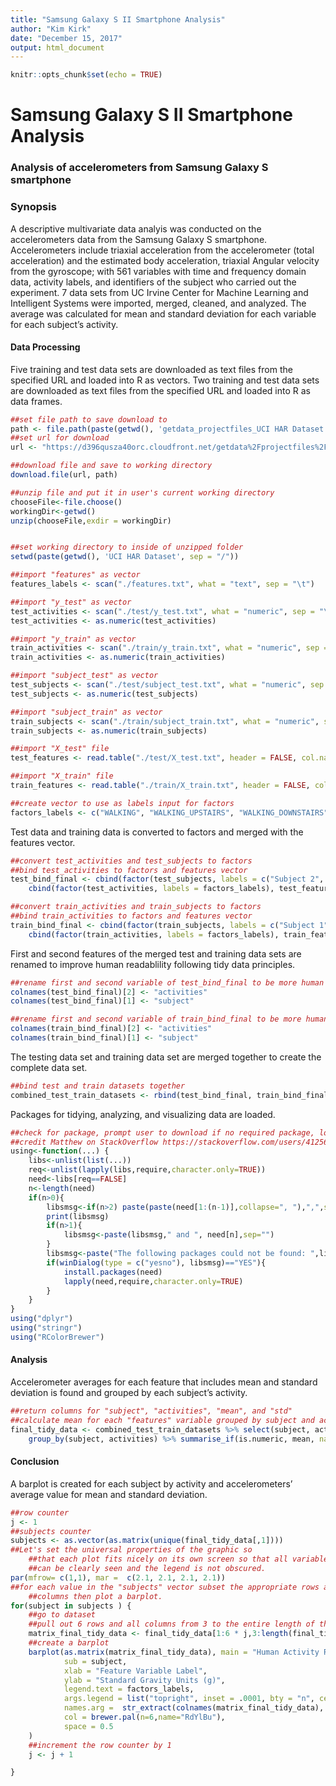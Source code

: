 ```yaml
---
title: "Samsung Galaxy S II Smartphone Analysis"
author: "Kim Kirk"
date: "December 15, 2017"
output: html_document
---
```


```r
knitr::opts_chunk$set(echo = TRUE)
```

# Samsung Galaxy S II Smartphone Analysis
### Analysis of accelerometers from Samsung Galaxy S smartphone

### Synopsis
A descriptive multivariate data analyis was conducted on the accelerometers data from the Samsung Galaxy S smartphone. Accelerometers include triaxial acceleration from the accelerometer (total acceleration) and the estimated body acceleration, triaxial Angular velocity from the gyroscope; with 561 variables with time and frequency domain data, activity labels, and identifiers of the subject who carried out the experiment. 7 data sets from UC Irvine Center for Machine Learning and Intelligent Systems were imported, merged, cleaned, and analyzed. The average was calculated for mean and standard deviation for each variable for each subject's activity.


#### Data Processing
Five training and test data sets are downloaded as text files from the specified URL and loaded into R as vectors. Two training and test data sets are downloaded as text files from the specified URL and loaded into R as data frames.
```r
##set file path to save download to
path <- file.path(paste(getwd(), 'getdata_projectfiles_UCI HAR Dataset.zip', sep = "/"))
##set url for download
url <- "https://d396qusza40orc.cloudfront.net/getdata%2Fprojectfiles%2FUCI%20HAR%20Dataset.zip"

##download file and save to working directory
download.file(url, path)

##unzip file and put it in user's current working directory
chooseFile<-file.choose()
workingDir<-getwd()
unzip(chooseFile,exdir = workingDir)


##set working directory to inside of unzipped folder
setwd(paste(getwd(), 'UCI HAR Dataset', sep = "/"))

##import "features" as vector
features_labels <- scan("./features.txt", what = "text", sep = "\t")

##import "y_test" as vector
test_activities <- scan("./test/y_test.txt", what = "numeric", sep = "\t")
test_activities <- as.numeric(test_activities)

##import "y_train" as vector
train_activities <- scan("./train/y_train.txt", what = "numeric", sep = "\t")
train_activities <- as.numeric(train_activities)

##import "subject_test" as vector
test_subjects <- scan("./test/subject_test.txt", what = "numeric", sep = "\t")
test_subjects <- as.numeric(test_subjects)

##import "subject_train" as vector
train_subjects <- scan("./train/subject_train.txt", what = "numeric", sep = "\t")
train_subjects <- as.numeric(train_subjects)

##import "X_test" file
test_features <- read.table("./test/X_test.txt", header = FALSE, col.names = features_labels, na.strings = c(" ", "NA"), stringsAsFactors = FALSE, strip.white = TRUE, colClasses = "numeric")

##import "X_train" file
train_features <- read.table("./train/X_train.txt", header = FALSE, col.names = features_labels, na.strings = c(" ", "NA"), stringsAsFactors = FALSE, strip.white = TRUE, colClasses = "numeric")

##create vector to use as labels input for factors
factors_labels <- c("WALKING", "WALKING_UPSTAIRS", "WALKING_DOWNSTAIRS", "SITTING", "STANDING", "LAYING")
```


Test data and training data is converted to factors and merged with the features vector. 

```r
##convert test_activities and test_subjects to factors
##bind test_activities to factors and features vector
test_bind_final <- cbind(factor(test_subjects, labels = c("Subject 2", "Subject 4", "Subject 9", "Subject 10", "Subject 12", "Subject 13", "Subject 18", "Subject 20", "Subject 24")), 
    cbind(factor(test_activities, labels = factors_labels), test_features))

##convert train_activities and train_subjects to factors
##bind train_activities to factors and features vector
train_bind_final <- cbind(factor(train_subjects, labels = c("Subject 1", "Subject 3", "Subject 5", "Subject 6", "Subject 7", "Subject 8", "Subject 11", "Subject 14", "Subject 15", "Subject 16", "Subject 17", "Subject 19", "Subject 21", "Subject 22", "Subject 23", "Subject 25", "Subject 26", "Subject 27", "Subject 28", "Subject 29", "Subject 30")), 
    cbind(factor(train_activities, labels = factors_labels), train_features))

```


First and second features of the merged test and training data sets are renamed to improve human readablility following tidy data principles.
```r
##rename first and second variable of test_bind_final to be more human readable
colnames(test_bind_final)[2] <- "activities"
colnames(test_bind_final)[1] <- "subject"

##rename first and second variable of train_bind_final to be more human readable
colnames(train_bind_final)[2] <- "activities"
colnames(train_bind_final)[1] <- "subject"

```


The testing data set and training data set are merged together to create the complete data set.

```r
##bind test and train datasets together
combined_test_train_datasets <- rbind(test_bind_final, train_bind_final)


```

Packages for tidying, analyzing, and visualizing data are loaded.

```r

##check for package, prompt user to download if no required package, load library
##credit Matthew on StackOverflow https://stackoverflow.com/users/4125693/matthew
using<-function(...) {
    libs<-unlist(list(...))
    req<-unlist(lapply(libs,require,character.only=TRUE))
    need<-libs[req==FALSE]
    n<-length(need)
    if(n>0){
        libsmsg<-if(n>2) paste(paste(need[1:(n-1)],collapse=", "),",",sep="") else need[1]
        print(libsmsg)
        if(n>1){
            libsmsg<-paste(libsmsg," and ", need[n],sep="")
        }
        libsmsg<-paste("The following packages could not be found: ",libsmsg,"\n\r\n\rInstall missing packages?",collapse="")
        if(winDialog(type = c("yesno"), libsmsg)=="YES"){       
            install.packages(need)
            lapply(need,require,character.only=TRUE)
        }
    }
}
using("dplyr")
using("stringr")
using("RColorBrewer")

```
#### Analysis

Accelerometer averages for each feature that includes mean and standard deviation is found and grouped by each subject's activity.
```r
##return columns for "subject", "activities", "mean", and "std"
##calculate mean for each "features" variable grouped by subject and activity
final_tidy_data <- combined_test_train_datasets %>% select(subject, activities, matches("mean"), matches("std")) %>%
    group_by(subject, activities) %>% summarise_if(is.numeric, mean, na.rm = TRUE)


```

#### Conclusion

A barplot is created for each subject by activity and accelerometers' average value for mean and standard deviation.

```r
##row counter
j <- 1
##subjects counter
subjects <- as.vector(as.matrix(unique(final_tidy_data[,1])))
##Let's set the universal properties of the graphic so 
    ##that each plot fits nicely on its own screen so that all variables 
    ##can be clearly seen and the legend is not obscured.
par(mfrow= c(1,1), mar =  c(2.1, 2.1, 2.1, 2.1))
##for each value in the "subjects" vector subset the appropriate rows and 
    ##columns then plot a barplot.
for(subject in subjects ) {
    ##go to dataset
    ##pull out 6 rows and all columns from 3 to the entire length of the data set
    matrix_final_tidy_data <- final_tidy_data[1:6 * j,3:length(final_tidy_data) ]
    ##create a barplot
    barplot(as.matrix(matrix_final_tidy_data), main = "Human Activity Recognition Using Samsung Galaxy S II Smartphone",
            sub = subject,
            xlab = "Feature Variable Label",
            ylab = "Standard Gravity Units (g)",
            legend.text = factors_labels,
            args.legend = list("topright", inset = .0001, bty = "n", cex=0.6),
            names.arg =  str_extract(colnames(matrix_final_tidy_data), "^X[0-9]*\\."),
            col = brewer.pal(n=6,name="RdYlBu"),
            space = 0.5
    )
    ##increment the row counter by 1
    j <- j + 1

}

```